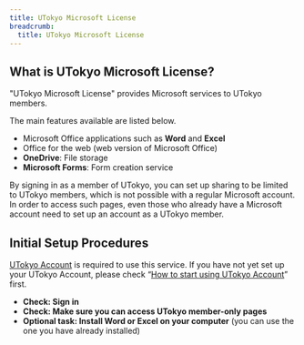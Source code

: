 ```yaml
---
title: UTokyo Microsoft License
breadcrumb:
  title: UTokyo Microsoft License
---
```



## What is UTokyo Microsoft License?

"UTokyo Microsoft License" provides Microsoft services to UTokyo members.

The main features available are listed below.

- Microsoft Office applications such as **Word** and **Excel**
- Office for the web (web version of Microsoft Office)
- **OneDrive**: File storage
- **Microsoft Forms**: Form creation service

By signing in as a member of UTokyo, you can set up sharing to be limited to UTokyo members, which is not possible with a regular Microsoft account. In order to access such pages, even those who already have a Microsoft account need to set up an account as a UTokyo member.

## Initial Setup Procedures

[UTokyo Account](/en/utokyo_account/) is required to use this service. If you have not yet set up your UTokyo Account, please check “[How to start using UTokyo Account](/en/utokyo_account/#procedures)” first.

- **Check: Sign in**
  <Signin />
- **Check: Make sure you can access UTokyo member-only pages**
  <Access />
- **Optional task: Install Word or Excel on your computer** (you can use the one you have already installed)
  <InstallApps />
